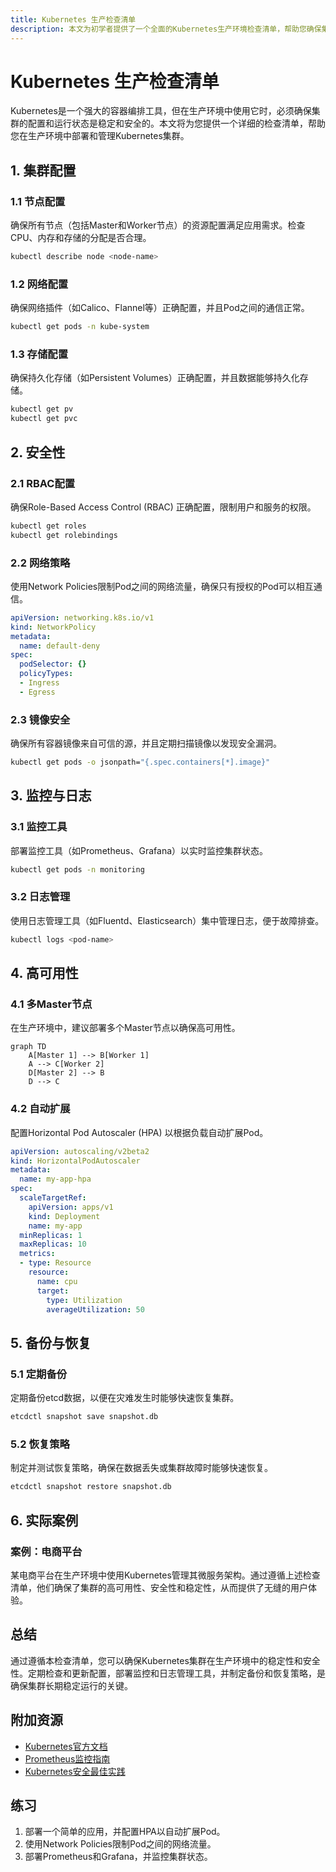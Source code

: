 ```yaml
---
title: Kubernetes 生产检查清单
description: 本文为初学者提供了一个全面的Kubernetes生产环境检查清单，帮助您确保集群在生产环境中的稳定性和安全性。
---
```


# Kubernetes 生产检查清单

Kubernetes是一个强大的容器编排工具，但在生产环境中使用它时，必须确保集群的配置和运行状态是稳定和安全的。本文将为您提供一个详细的检查清单，帮助您在生产环境中部署和管理Kubernetes集群。

## 1. 集群配置

### 1.1 节点配置
确保所有节点（包括Master和Worker节点）的资源配置满足应用需求。检查CPU、内存和存储的分配是否合理。

```bash
kubectl describe node <node-name>
```

### 1.2 网络配置
确保网络插件（如Calico、Flannel等）正确配置，并且Pod之间的通信正常。

```bash
kubectl get pods -n kube-system
```

### 1.3 存储配置
确保持久化存储（如Persistent Volumes）正确配置，并且数据能够持久化存储。

```bash
kubectl get pv
kubectl get pvc
```

## 2. 安全性

### 2.1 RBAC配置
确保Role-Based Access Control (RBAC) 正确配置，限制用户和服务的权限。

```bash
kubectl get roles
kubectl get rolebindings
```

### 2.2 网络策略
使用Network Policies限制Pod之间的网络流量，确保只有授权的Pod可以相互通信。

```yaml
apiVersion: networking.k8s.io/v1
kind: NetworkPolicy
metadata:
  name: default-deny
spec:
  podSelector: {}
  policyTypes:
  - Ingress
  - Egress
```

### 2.3 镜像安全
确保所有容器镜像来自可信的源，并且定期扫描镜像以发现安全漏洞。

```bash
kubectl get pods -o jsonpath="{.spec.containers[*].image}"
```

## 3. 监控与日志

### 3.1 监控工具
部署监控工具（如Prometheus、Grafana）以实时监控集群状态。

```bash
kubectl get pods -n monitoring
```

### 3.2 日志管理
使用日志管理工具（如Fluentd、Elasticsearch）集中管理日志，便于故障排查。

```bash
kubectl logs <pod-name>
```

## 4. 高可用性

### 4.1 多Master节点
在生产环境中，建议部署多个Master节点以确保高可用性。

```mermaid
graph TD
    A[Master 1] --> B[Worker 1]
    A --> C[Worker 2]
    D[Master 2] --> B
    D --> C
```

### 4.2 自动扩展
配置Horizontal Pod Autoscaler (HPA) 以根据负载自动扩展Pod。

```yaml
apiVersion: autoscaling/v2beta2
kind: HorizontalPodAutoscaler
metadata:
  name: my-app-hpa
spec:
  scaleTargetRef:
    apiVersion: apps/v1
    kind: Deployment
    name: my-app
  minReplicas: 1
  maxReplicas: 10
  metrics:
  - type: Resource
    resource:
      name: cpu
      target:
        type: Utilization
        averageUtilization: 50
```

## 5. 备份与恢复

### 5.1 定期备份
定期备份etcd数据，以便在灾难发生时能够快速恢复集群。

```bash
etcdctl snapshot save snapshot.db
```

### 5.2 恢复策略
制定并测试恢复策略，确保在数据丢失或集群故障时能够快速恢复。

```bash
etcdctl snapshot restore snapshot.db
```

## 6. 实际案例

### 案例：电商平台
某电商平台在生产环境中使用Kubernetes管理其微服务架构。通过遵循上述检查清单，他们确保了集群的高可用性、安全性和稳定性，从而提供了无缝的用户体验。

## 总结

通过遵循本检查清单，您可以确保Kubernetes集群在生产环境中的稳定性和安全性。定期检查和更新配置，部署监控和日志管理工具，并制定备份和恢复策略，是确保集群长期稳定运行的关键。

## 附加资源

- [Kubernetes官方文档](https://kubernetes.io/docs/home/)
- [Prometheus监控指南](https://prometheus.io/docs/introduction/overview/)
- [Kubernetes安全最佳实践](https://kubernetes.io/docs/concepts/security/)

## 练习

1. 部署一个简单的应用，并配置HPA以自动扩展Pod。
2. 使用Network Policies限制Pod之间的网络流量。
3. 部署Prometheus和Grafana，并监控集群状态。
